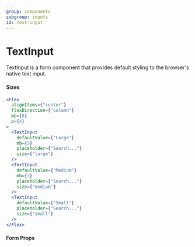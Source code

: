 ```yaml
---
group: components
subgroup: inputs
id: text-input
---
```


# TextInput

TextInput is a form component that provides default styling to the browser's native text input.

#### Sizes

```jsx live hideEditor
<Flex
  alignItems={"center"}
  flexDirection={"column"}
  mb={8}
  p={4}
>
  <TextInput
    defaultValue={"Large"}
    mb={3}
    placeholder={"Search..."}
    size={"large"}
  />
  <TextInput
    defaultValue={"Medium"}
    mb={3}
    placeholder={"Search..."}
    size={"medium"}
  />
  <TextInput
    defaultValue={"Small"}
    placeholder={"Search..."}
    size={"small"}
  />
</Flex>
```

#### Form Props


